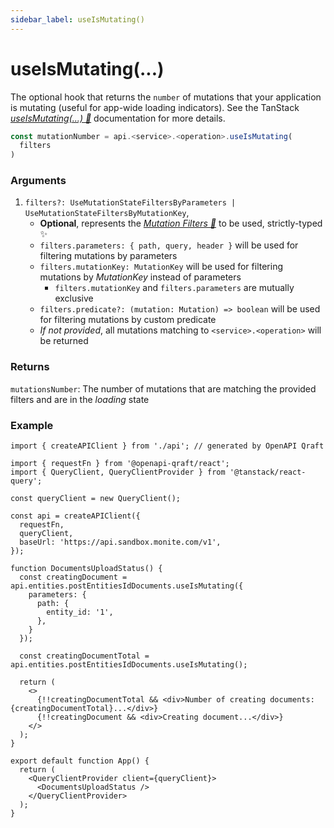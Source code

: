 ```yaml
---
sidebar_label: useIsMutating()
---
```


# useIsMutating(...)

The optional hook that returns the `number` of mutations that your
application is mutating (useful for app-wide loading indicators).
See the TanStack [_useIsMutating(...) 🌴_](https://tanstack.com/query/latest/docs/framework/react/reference/useIsMutating)
documentation for more details.

```ts
const mutationNumber = api.<service>.<operation>.useIsMutating(
  filters
)
```

### Arguments

1.  `filters?: UseMutationStateFiltersByParameters | UseMutationStateFiltersByMutationKey`,
    - **Optional**, represents the [_Mutation Filters 🌴_](https://tanstack.com/query/latest/docs/framework/react/guides/filters#mutation-filters)
      to be used, strictly-typed ✨
    - `filters.parameters: { path, query, header }` will be used for filtering mutations by parameters
    - `filters.mutationKey: MutationKey` will be used for filtering mutations by _MutationKey_ instead of parameters
      - `filters.mutationKey` and `filters.parameters` are mutually exclusive
    - `filters.predicate?: (mutation: Mutation) => boolean` will be used for filtering mutations by custom predicate
    - _If not provided_, all mutations matching to `<service>.<operation>` will be returned

### Returns
`mutationsNumber`: The number of mutations that are matching the provided filters and are in the _loading_ state

### Example

```tsx title="src/DocumentsUploadStatus.tsx"
import { createAPIClient } from './api'; // generated by OpenAPI Qraft

import { requestFn } from '@openapi-qraft/react';
import { QueryClient, QueryClientProvider } from '@tanstack/react-query';

const queryClient = new QueryClient();

const api = createAPIClient({
  requestFn,
  queryClient,
  baseUrl: 'https://api.sandbox.monite.com/v1',
});

function DocumentsUploadStatus() {
  const creatingDocument = api.entities.postEntitiesIdDocuments.useIsMutating({
    parameters: {
      path: {
        entity_id: '1',
      },
    }
  });

  const creatingDocumentTotal = api.entities.postEntitiesIdDocuments.useIsMutating();

  return (
    <>
      {!!creatingDocumentTotal && <div>Number of creating documents: {creatingDocumentTotal}...</div>}
      {!!creatingDocument && <div>Creating document...</div>}
    </>
  );
}

export default function App() {
  return (
    <QueryClientProvider client={queryClient}>
      <DocumentsUploadStatus />
    </QueryClientProvider>
  );
}
```
